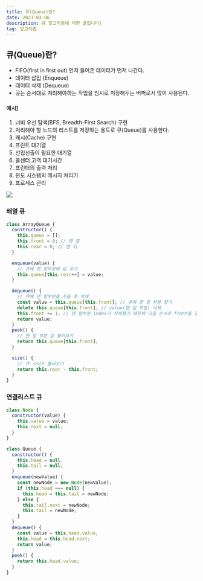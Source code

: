 ```yaml
---
title: 큐(Queue)란?
date: 2023-03-06
description: 큐 알고리즘에 대한 글입니다!
tag: 알고리즘
---
```


## 큐(Queue)란?

- FIFO(first in first out) 먼저 들어온 데이터가 먼저 나간다.
- 데이터 삽입 (Enqueue)
- 데이터 삭제 (Dequeue)
- 큐는 순서대로 처리해야하는 작업을 임시로 저장해두는 버퍼로서 많이 사용된다.

#### 예시]

1. 너비 우선 탐색(BFS, Breadth-First Search) 구현
2. 처리해야 할 노드의 리스트를 저장하는 용도로 큐(Queue)를 사용한다.
3. 캐시(Cache) 구현
4. 프린트 대기열
5. 선입선출이 필요한 대기열
6. 콜센터 고객 대기시간
7. 프린터의 출력 처리
8. 윈도 시스템의 메시지 처리기
9. 프로세스 관리

![](https://velog.velcdn.com/images/dduck/post/f900d477-3bef-438b-a56a-4766255e3768/image.png)

### 배열 큐

```js
class ArrayQueue {
  constructor() {
    this.queue = [];
    this.front = 0; // 맨 앞
    this.rear = 0; // 맨 뒤
  }

  enqueue(value) {
    // 큐에 맨 뒷부분에 값 추가
    this.queue[this.rear++] = value;
  }

  dequeue() {
    // 큐에 맨 앞부분을 추출 후 삭제
    const value = this.queue[this.front]; // 큐에 맨 앞 부분 찾기
    delete this.queue[this.front]; // value(맨 앞 부분) 삭제
    this.front += 1; // 맨 앞부분 index가 삭제됐기 때문에 다음 순서로 front를 옮겨줌
    return value;
  }
  peek() {
    // 맨 앞 부분 값 불러오기
    return this.queue[this.front];
  }

  size() {
    // 큐 사이즈 불러오기
    return this.rear - this.front;
  }
}
```

### 연결리스트 큐

```js
class Node {
  constructor(value) {
    this.value = value;
    this.next = null;
  }
}

class Queue {
  constructor() {
    this.head = null;
    this.tail = null;
  }
  enqueue(newValue) {
    const newNode = new Node(newValue);
    if (this.head === null) {
      this.head = this.tail = newNode;
    } else {
      this.tail.next = newNode;
      this.tail = newNode;
    }
  }
  dequeue() {
    const value = this.head.value;
    this.head = this.head.next;
    return value;
  }
  peek() {
    return this.head.value;
  }
}
```

